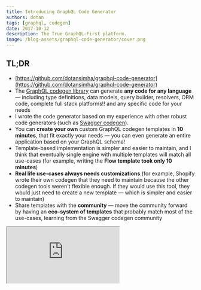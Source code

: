 ```yaml
---
title: Introducing GraphQL Code Generator
authors: dotan
tags: [graphql, codegen]
date: 2017-10-12
description: The True GraphQL-First platform.
image: /blog-assets/graphql-code-generator/cover.png
---
```



<Article />

# TL;DR

- [https://github.com/dotansimha/graphql-code-generator](https://github.com/dotansimha/graphql-code-generator)
- The [GraphQL codegen library](https://github.com/dotansimha/graphql-code-generator) can generate **any code for any language** — including type definitions, data models, query builder, resolvers, ORM code, complete full stack platforms!! and any specific code for your needs
- I wrote the code generator based on my experience with other robust code generators (such as [Swagger codegen](https://github.com/swagger-api/swagger-codegen)).
- You can **create your own** custom GraphQL codegen templates in **10 minutes**, that fit exactly your needs — you can even generate an entire application based on your GraphQL schema!
- Template-based implementation is simpler and easier to maintain, and I think that eventually single engine with multiple templates will match all use-cases (for example, writing the **Flow template took only 10 minutes**)
- **Real life use-cases always needs customizations** (for example, Shopify wrote their own codegen that they need to maintain because the other codegen tools weren't flexible enough. If they would use this tool, they would just need to create a new template — which is simpler and easier to maintain)
- Share templates with the **community** — move the community forward by having an **eco-system of templates** that probably match most of the use-cases, learning from the Swagger codegen community

<iframe src="https://youtube.com/embed/00TqfHWQRoM" />

[**_The source code of the video examples are available here_**](https://github.com/dotansimha/graphql-code-generator-usage-example)

---

<Callout type="warning" emoji="⚠️">
  This blog post refers to an outdated version, please check http://graphql-code-generator.com for the latest docs!
</Callout>

# Do more than just generating

About a year ago, I started writing code and apps using GraphQL.

Doing that, while coming from a production and Enterprise background, I looked for the tools available on the GraphQL ecosystem and compared it to the tools I used back then.

There were a few code generators out there, but immediately I was missing a tool that is similar to the Swagger code generator. Also, the possibilities GraphQL gives us are much greater than Swagger so I knew there was a big opportunity here.

So I started writing the code-generator for GraphQL, and I used my years of experience with Swagger code generator as inspiration.

The magic behind every good code generator, is the ability to change and extend the results quickly, while maintaining a simple (yet flexible) data structure based on your GraphQL schema and documents.

Code generators are also good for wrapping your data layer with a consistent code — for example, you can generate a function that executes the GraphQL document through your network interface, fetches the data and returns the response wrapped in a custom structure.

---

# Use cases

**Typings** — So yes, of course you can generate Typescript and Flow typings, Swift, Java and C#.

But the thing is, that it's much easier to add or change those generators, in fast, creating the Flow codegen took 10 minutes!

And that means that you don't need to rely on us to create the generator that you need — you can create your own custom generator in a matter of minutes and share it with the whole community!

**Generate your backend** — From your GraphQL definitions, you can generate your backend code! You can generate your resolvers, your data models, query builders, mutations, filters and more! Now maybe you can understand what the GraphQL Backend as a service platforms are doing… exactly that! So you can use the GraphQL-First approach and generate a full functioning backend from just your GraphQL schema! But there is a big difference — it's completely open source, you can generate just parts of it and write your own custom code or even change the templates! So you generate backend can be Node, Typescript, .NET, Java, Ruby, Python or anything you wish! And you can learn from the other community generators from other languages.

This is just the start and there is much more to explore, but we are already using it for a few production apps (for example Schneider-Electric's new online management platform), generating from a GraphQL schema with decorators a complete [Mongoose ORM](http://mongoosejs.com) models with Typescript for the whole app! (the generator's templates are [available here](https://github.com/dotansimha/graphql-code-generator-usage-example/tree/master/src/models), and soon will be available as part of the built-in generators!)

In the next weeks we will release more generators and templates using SQL ORMs, but we would love to hear your use cases and to see which generators the community will come up with.

**Generate REST APIs** — You can use your GraphQL Schema to generate Swagger definitions and then in turn generate full functional, completely documented REST APIs without the need to maintain, support and update them!

**Generate your frontend** — This is sometimes less useful, but can be very helpful for generic admin panels or specific generic React components. We've already done that as well, creating a full React Material admin template that is being completely generated from a GraphQL schema. The nice thing is that we've made it so that when you edit the template it feels just like you are editing regular React code with regaulr IDE support.

**Add your own** — Can you think about another use case? Suggest it on our [Github repo](https://github.com/dotansimha/graphql-code-generator) and let's try to create a template for it.

**Relations to other tools and prior art:**

- GraphQL as a service platforms — Graphcool, Scaphold and other GBaas are doing very similar things under the hood, but not open source and for their specific use cases and specific backend stacks and languages. I would love to help them migrate into our codegen so they won't have to maintain their own code generators and just focus on their special and unique offerings.
- Apollo Codegen — Apollo codegen has written specific code for each implementation (Typescript, Swift, etc..). That's great but when there is a small issue, it is much harder to include and release that change fast. Also, users might requests features that are very specific for their own use cases and including those changes in the main repo without affecting the rest of the users can be very hard. I would love to migrate Apollo's current implementation to our templates (most of them are already included in this version) and help the wonderful Apollo team better maintain and support their users. Please let me know of any use case or issues you are currently facing and need support with.

---

# Getting Started

To get started with the GraphQL code generator, start by installing NodeJS, and then install:

```sh
npm install graphql-code-generator
```

Then, make sure that your GraphQL schema is available for use — either in JSON file or development server.

Also, make sure your GraphQL documents are inside .graphql or `.graphqls` files (you don't have to, you can also put in JavaScript files with `graphql-tag` package, and the generator will find it automatically!).

Now, run the generator with your config (this example uses remote GraphQL server with local GraphQL documents, and generates TypeScript typings to ./types/ directory):

```sh
gql-gen — url http://localhost:3010/graphql — template typescript — out ./types/graphql-typings.d.ts "./src/**/*.graphql"
```

That's it! your schema and documents are now TypeScript typings! and you won't see any IDE or linter error when using GraphQL!

This code generator can also generate only the server side schema — so you can use it in both client and server!

---

# Take it to the next level

As time went by, I noticed that there are more GraphQL developers that struggle with the same issue — development environments such as Swift does not play along with JSON, and need to have data structures (structs) defined in order to get a better experience (otherwise, you have to treat you data as a dictionary).

I created more templates, and at the moment there are generators for the following:

- TypeScript
- Flow
- Swift (with Apollo)

BTW — We are looking for more GraphQL developers which use different environments in order to add more generators and support those GraphQL communities — for example, someone from the community is already working on a C# template.

---

# How it works?

First, we start with the GraphQL schema defined in our server-side, and try to understand it's structure and the links between the types and scalars (called GraphQL introspection query), then we modify the structure of this metadata into a custom structure that will later be simple to use.

Now, we need to use a code template (usually based on a template engine, such as Handlebars.js or Mustache), and compile it with the data structure we created earlier.

Let's take the following GraphQL schema:

```graphql
type Person {
  name: String
  age: Int
}
```

The code generator transforms this definition into a custom JSON data structure, for example:

```json
{
  "models": [
    {
      "name": "Person",
      "fields": [
        {
          "name": "name",
          "type": "string",
          "required": true
        },
        {
          "name": "age",
          "type": "number",
          "required": false
        }
      ]
    }
  ]
}
```

Now, we have a generic JSON structure, and if we want to turn our schema into TypeScript type definition, we need to compile it with the following template:

```handlebars
{{#each models}}
  export type {{name}} = {
  {{#each fields}}
    {{name ~}} {{#unless required ~}} ? {{~ /unless ~}} : {{ type }};
    {{/each}}
    }
{{/each}}
```

Now when we use the two together, we will get:

```ts
export type Person = {
  name: string
  age?: number
}
```

This is a simple example, because in real life, GraphQL allows use to do much more in our schema: define enums, custom scalars, unions, interfaces, custom directives, add arguments in each field, and more.

Now let's take in to the next level — because GraphQL schema isn't everything GraphQL has — in our client side, we define our Query, Mutation, Subscription and Fragment, along with directives, arguments and more — those are called documents.

The idea is basically the same: we take the client side documents, transform it into a simple structure, then compile it with a template.

---

# Code Generator Implementation

The code generator is a CLI util, written in TypeScript and NodeJS, that every developer can use, regardless the environment or the language in use.

Using `graphql` npm package, I was able to load the schema and execute [Introspection query](http://graphql.org/learn/introspection), then recursively iterate over the types and links, and define a custom structure for the Models.

Then, do the same for client side documents, while assisting the server side schema to understand the types (the full custom structure [is here](https://github.com/dotansimha/graphql-code-generator/blob/master/src/models/interfaces.ts)).

The trick in client side documents is to create the correct selection set object, in each document.

For example, when using this schema:

```graphql
type Person {
  name: String
  age: Int
}

type Query {
  me: Person
}
```

And your query is only for the name field:

```graphql
query myQuery {
  me {
    name
  }
}
```

We want to generate a new type, called MyQuery_Me which based on the server side type Person, but only with the fields we wanted — name.

So while building the custom structure, we use a config flag called flatten per each language, because there are languages that allows us to flatten the inner types we just explained, and group them all together (for example, TypeScript allows you to create module or namespace, but in Swift, you have to create a recursive structs).

The next step is to implement the template for server side and client side, the template engine I picked is [Handlebars.js](http://handlebarsjs.com) because it comes with a set of great template utils (such as each, if and unless), but allows you to create a custom helpers — and this is a feature I wanted to preserve and allow other developers use when creating custom templates — so each language template can implement it own template, config and template helpers!

Also, with Handlebars.js you can create a partial templates and use them inside each other, so you can easily create a recursive template to load itself — which is very useful when dealing with infinite inner-types (exactly what's GraphQL has)

---

# Summary

I'm very excited about this release.

The graphql code-gen has come a long way and is used in many production apps, both from our users and our clients.

But it's just the beginning! Please join our community and feel free to [contact me directly](https://github.com/dotansimha) for any question or help you might need.

---

- [GraphQL Code Generator repository](https://github.com/dotansimha/graphql-code-generator)
- [Documentation](https://github.com/dotansimha/graphql-code-generator#packages)
- [Creating a custom template documentation](https://github.com/dotansimha/graphql-code-generator/blob/master/packages/graphql-codegen-generators/README.md)
- [TypeScript output example](https://github.com/dotansimha/graphql-code-generator/blob/master/dev-test/githunt/types.d.ts)
